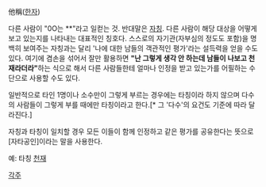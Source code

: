 他稱([[한자]])

다른 사람이 "0O는 **"라고 일컫는 것. 반대말은 [[자칭]]. 다른 사람이 해당 대상을 어떻게 보고 있는지를 나타내는 대표적인 칭호다. 스스로의 자기관(자부심의 정도도 포함)을 명백히 보여주는 자칭과는 달리 '나에 대한 남들의 객관적인 평가'라는 설득력을 얻을 수도 있다. 여기에 겸손을 섞어서 잘만 활용하면 '''"난 그렇게 생각 안 하는데 남들이 나보고 천재라더라"'''하는 식으로 해서 다른 사람들한테 얼마나 인정을 받고 있는가를 어필하는 수단으로 사용할 수도 있다.

일반적으로 타인 1명이나 소수만이 그렇게 부르는 경우에는 타칭이라 하지 않으며 다수의 사람들이 그렇게 부를 때에만 타칭이라고 한다.[* 그 '다수'의 요건도 기준에 따라 달라진다.]

자칭과 타칭이 일치할 경우 모든 이들이 함께 인정하고 같은 평가를 공유한다는 뜻으로 [자타공인]이라는 말을 사용한다.

예: 타칭 [[천재]]

[[각주]]
